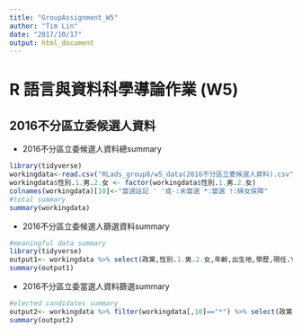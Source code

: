 ```yaml
---
title: "GroupAssignment_W5"
author: "Tim Lin"
date: "2017/10/17"
output: html_document
---
```

R 語言與資料科學導論作業 (W5)
=============================

## 2016不分區立委候選人資料  

* 2016不分區立委候選人資料總summary
```r
library(tidyverse)
workingdata<-read.csv("RLads_group8/w5_data(2016不分區立委候選人資料).csv",fileEncoding = "big5")
workingdata$性別.1.男.2.女 <- factor(workingdata$性別.1.男.2.女)
colnames(workingdata)[10]<-"當選註記 ' '或-:未當選 *:當選 !:婦女保障"
#total summary
summary(workingdata)

```

* 2016不分區立委候選人篩選資料summary
```r
#meaningful data summary
library(tidyverse)
output1<- workingdata %>% select(政黨,性別.1.男.2.女,年齡,出生地,學歷,現任.Y.現任.N.非現任 ,colnames(workingdata)[10])
summary(output1)

```

* 2016不分區立委當選人資料篩選summary
```r
#elected candidates summary
output2<- workingdata %>% filter(workingdata[,10]=="*") %>% select(政黨,性別.1.男.2.女,年齡,出生地,學歷,現任.Y.現任.N.非現任 )
summary(output2)
```
